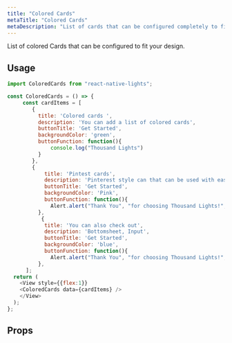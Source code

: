 ```yaml
---
title: "Colored Cards"
metaTitle: "Colored Cards"
metaDescription: "List of cards that can be configured completely to fit your design"
---
```




List of colored Cards that can be configured to fit your design.

<Images src={coloredCards} />

## Usage

```javascript
import ColoredCards from "react-native-lights";

const ColoredCards = () => {
     const cardItems = [
        {
          title: 'Colored cards ',
          description: 'You can add a list of colored cards',
          buttonTitle: 'Get Started',
          backgroundColor: 'green',
          buttonFunction: function(){
              console.log("Thousand Lights")
          }
        },
        {
            title: 'Pintest cards',
            description: 'Pinterest style can that can be used with ease',
            buttonTitle: 'Get Started',
            backgroundColor: 'Pink',
            buttonFunction: function(){
              Alert.alert("Thank You", "for choosing Thousand Lights!", [{text:"Welcome"}])
          },
           {
            title: 'You can also check out',
            description: 'Bottomsheet, Input',
            buttonTitle: 'Get Started',
            backgroundColor: 'blue',
            buttonFunction: function(){
              Alert.alert("Thank You", "for choosing Thousand Lights!", [{text:"Welcome"}])
          },
      ];
  return (
    <View style={{flex:1}}
    <ColoredCards data={cardItems} />
    </View>
  );
};

```

## Props

<Table data={cardData.coloredCards} />
<br />

<!-- ## Live Editing example

```javascript react-live=true
<button className={"btn btn-default"}>Change my text</button>
``` -->
